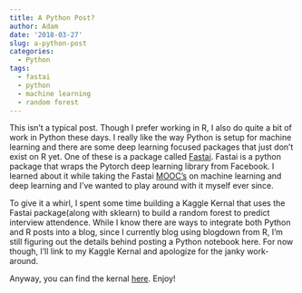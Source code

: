 ```yaml
---
title: A Python Post?
author: Adam
date: '2018-03-27'
slug: a-python-post
categories:
  - Python
tags:
  - fastai
  - python
  - machine learning
  - random forest
---
```


This isn't a typical post. Though I prefer working in R, I also do quite a bit of work in Python these days.
I really like the way Python is setup for machine learning and there are some deep learning focused
packages that just don't exist on R yet. One of these is a package called [Fastai](https://github.com/fastai/fastai). Fastai is a python 
package that wraps the Pytorch deep learning library from Facebook. I learned about it while taking
the Fastai [MOOC's](http://course.fast.ai/) on machine learning and deep learning and I've wanted to play around with it myself ever since.

To give it a whirl, I spent some time building a Kaggle Kernal that uses the Fastai package(along with sklearn)
to build a random forest to predict interview attendence. While I know there are ways to integrate both Python
and R posts into a blog, since I currently blog using blogdown from R, I'm still figuring out the details 
behind posting a Python notebook here.  For now though, I'll link to my Kaggle Kernal and apologize for the janky 
work-around. 

Anyway, you can find the kernal [here](https://www.kaggle.com/athoul01/predicting-interview-attendence). Enjoy!